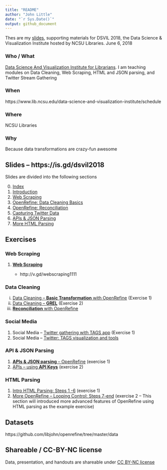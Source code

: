 ```yaml
---
title: "README"
author: "John Little"
date: "`r Sys.Date()`"
output: github_document
---
```


<!-- README.md file generated from README.Rmd.  Edit .Rmd file -->

Thes are my [slides](http://www.johnlittle.info/dsvil2018/), supporting materials for DSVIL 2018, the Data Science &amp; Visualization Institute hosted by NCSU Libraries. June 6, 2018 

### Who / What

[Data Science And Visualization Institute for Librarians](https://www.lib.ncsu.edu/data-science-and-visualization-institute/). I am teaching modules on Data Cleaning, Web Scraping, HTML and JSON parsing, and Twitter Stream Gathering

### When

https://www.lib.ncsu.edu/data-science-and-visualization-institute/schedule

### Where

NCSU Libraries

### Why

Because data transformations are crazy-fun awesome

## Slides -- https://is.gd/dsvil2018

Slides are divided into the following sections

0. [Index](http://www.johnlittle.info/dsvil2018/)
1. [Introduction](http://www.johnlittle.info/dsvil2018/intro_05.html)
2. [Web Scraping](http://www.johnlittle.info/dsvil2018/webscraping_10.html)
1. [OpenRefine: Data Cleaning Basics](http://www.johnlittle.info/dsvil2018/openrefine_cleaning_basics_20.html)
1. [OpenRefine: Reconciliation](http://www.johnlittle.info/dsvil2018/openrefine_cleaning_reconciliation_30.html)
1. [Capturing Twitter Data](http://www.johnlittle.info/dsvil2018/twitter_streams_TAGS_40.html)
1. [APIs & JSON Parsing ](http://www.johnlittle.info/dsvil2018/api_50.html)
1. [More HTML Parsing ](http://www.johnlittle.info/dsvil2018/parsing_html_openrefine_60.html)


## Exercises


### Web Scraping

1. [**Web Scraping**](http://www.johnlittle.info/dsvil2018/webscraping_10.html#7)
    
    - http://v.gd/webscraping1111
    
### Data Cleaning
    
i. [Data Cleaning -- **Basic Transformation** with OpenRefine](https://libjohn.github.io/openrefine/start.html)  (Exercise 1)
i. [Data Cleaning -- **GREL**](https://libjohn.github.io/openrefine/grel.html)  (Exercise 2)
i. [**Reconciliation** with OpenRefine](https://libjohn.github.io/openrefine/hands-on-reconciliation.html)

### Social Media

1. Social Media -- [Twitter gathering with TAGS app](http://www.johnlittle.info/dsvil2018/twitter_streams_tags_40#7)  (Exercise 1)
1. Social Media -- [Twitter: TAGS visualization and tools](http://www.johnlittle.info/dsvil2018/twitter_streams_tags_40#9)

### API & JSON Parsing

1. [**APIs & JSON parsing** -- OpenRefine](https://libjohn.github.io/openrefine/hands-on-web-scraping.html) (exercise 1)
2. [APIs -- using **API Keys**](https://libjohn.github.io/openrefine/hands-on-web-scraping.html#keys)  (exercise 2)


### HTML Parsing

1. [Intro HTML Parsing:  Steps 1 -6](https://libjohn.github.io/openrefine/hands-on-html-parsing.html) (exercise 1)
1. [More OpenRefine -- Looping Control: Steps 7-end](https://libjohn.github.io/openrefine/hands-on-html-parsing.html)  (exercise 2 -- This section will introduced more advanced features of OpenRefine using HTML parsing as the example exercise)

## Datasets

https://github.com/libjohn/openrefine/tree/master/data 


## Shareable / CC-BY-NC license

Data, presentation, and handouts are shareable under [CC BY-NC license](https://creativecommons.org/licenses/by-nc/4.0/)


     